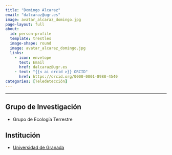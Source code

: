 ```yaml
---
title: "Domingo Alcaraz"
email: "dalcaraz@ugr.es"  
image: avatar_alcaraz_domingo.jpg
page-layout: full
about: 
  id: person-profile
  template: trestles
  image-shape: round
  image: avatar_alcaraz_domingo.jpg
  links:
    - icon: envelope
      text: Email
      href: dalcaraz@ugr.es
    - text: "{{< ai orcid >}} ORCID"
      href: https://orcid.org/0000-0001-8988-4540
categories: [Teledetección]
---
```

 
<hr>

:::{#person-profile}

## Grupo de Investigación
- Grupo de Ecología Terrestre

## Institución
- [Universidad de Granada](https://www.ugr.es/)

:::

